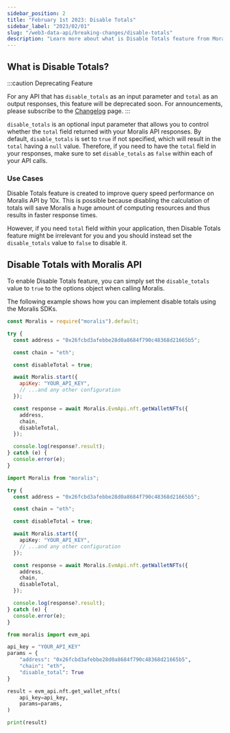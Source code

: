 ```yaml
---
sidebar_position: 2
title: "February 1st 2023: Disable Totals"
sidebar_label: "2023/02/01"
slug: "/web3-data-api/breaking-changes/disable-totals"
description: "Learn more about what is Disable Totals feature from Moralis APIs is and how it affects your API performances."
---
```


## What is Disable Totals?

:::caution Deprecating Feature

For any API that has `disable_totals` as an input parameter and `total` as an output responses, this feature will be deprecated soon. For announcements, please subscribe to the [Changelog](/changelog) page.
:::

`disable_totals` is an optional input parameter that allows you to control whether the `total` field returned with your Moralis API responses. By default, `disable_totals` is set to `true` if not specified, which will result in the `total` having a `null` value. Therefore, if you need to have the `total` field in your responses, make sure to set `disable_totals` as `false` within each of your API calls.

### Use Cases

Disable Totals feature is created to improve query speed performance on Moralis API by 10x. This is possible because disabling the calculation of totals will save Moralis a huge amount of computing resources and thus results in faster response times.

However, if you need `total` field within your application, then Disable Totals feature might be irrelevant for you and you should instead set the `disable_totals` value to `false` to disable it.

## Disable Totals with Moralis API

To enable Disable Totals feature, you can simply set the `disable_totals` value to `true` to the options object when calling Moralis.

The following example shows how you can implement disable totals using the Moralis SDKs.


<Tabs>
  <TabItem value="javascript" label="index.js (JavaScript)" default>

```js
const Moralis = require("moralis").default;

try {
  const address = "0x26fcbd3afebbe28d0a8684f790c48368d21665b5";

  const chain = "eth";

  const disableTotal = true;

  await Moralis.start({
    apiKey: "YOUR_API_KEY",
    // ...and any other configuration
  });

  const response = await Moralis.EvmApi.nft.getWalletNFTs({
    address,
    chain,
    disableTotal,
  });

  console.log(response?.result);
} catch (e) {
  console.error(e);
}
```

</TabItem>
<TabItem value="typescript" label="index.ts (TypeScript)">

```ts
import Moralis from "moralis";

try {
  const address = "0x26fcbd3afebbe28d0a8684f790c48368d21665b5";

  const chain = "eth";

  const disableTotal = true;

  await Moralis.start({
    apiKey: "YOUR_API_KEY",
    // ...and any other configuration
  });

  const response = await Moralis.EvmApi.nft.getWalletNFTs({
    address,
    chain,
    disableTotal,
  });

  console.log(response?.result);
} catch (e) {
  console.error(e);
}
```

</TabItem>
<TabItem value="python" label="index.py (Python)">

```py
from moralis import evm_api

api_key = "YOUR_API_KEY"
params = {
    "address": "0x26fcbd3afebbe28d0a8684f790c48368d21665b5",
    "chain": "eth",
    "disable_total": True
}

result = evm_api.nft.get_wallet_nfts(
    api_key=api_key,
    params=params,
)

print(result)
```

</TabItem>
</Tabs>
